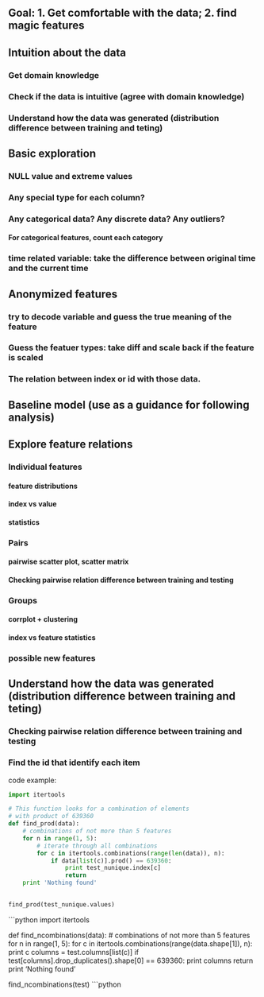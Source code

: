 
## Goal: 1. Get comfortable with the data; 2. find magic features


## Intuition about the data

### Get domain knowledge

### Check if the data is intuitive (agree with domain knowledge)

### Understand how the data was generated (distribution difference between training and teting)



## Basic exploration

### NULL value and extreme values

### Any special type for each column?

### Any categorical data? Any discrete data? Any outliers?

#### For categorical features, count each category

### time related variable: take the difference between original time and the current time



## Anonymized features

### try to decode variable and guess the true meaning of the feature

### Guess the featuer types: take diff and scale back if the feature is scaled

### The relation between index or id with those data.
 

## Baseline model (use as a guidance for following analysis)




## Explore feature relations

### Individual features

#### feature distributions

#### index vs value

#### statistics

### Pairs

#### pairwise scatter plot, scatter matrix

####  Checking pairwise relation difference between training and testing



### Groups

#### corrplot + clustering

#### index vs feature statistics

### possible new features



## Understand how the data was generated (distribution difference between training and teting)

### Checking pairwise relation difference between training and testing

### Find the id that identify each item

code example:
```python
import itertools

# This function looks for a combination of elements 
# with product of 639360 
def find_prod(data):
    # combinations of not more than 5 features
    for n in range(1, 5):
        # iterate through all combinations
        for c in itertools.combinations(range(len(data)), n):
            if data[list(c)].prod() == 639360:
                print test_nunique.index[c]
                return
    print 'Nothing found'

    
find_prod(test_nunique.values)
```

```python
import itertools

def find_ncombinations(data):
    # combinations of not more than 5 features
    for n in range(1, 5):
        for c in itertools.combinations(range(data.shape[1]), n):
            print c
            columns = test.columns[list(c)]
            if test[columns].drop_duplicates().shape[0] == 639360:
                print columns
                return
    print 'Nothing found'

find_ncombinations(test)
```python



